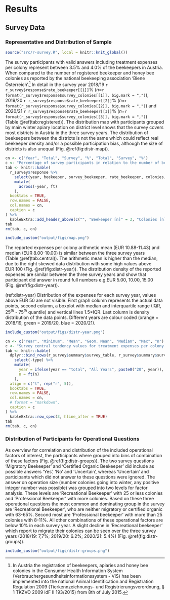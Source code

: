 # Results
## Survey Data
### Representative and Distribution of Sample

```r
source("src/r-survey.R", local = knitr::knit_global())
```

The survey participants with valid answers including treatment expenses per colony represent between 3.5% and 4.0% of the beekeepers in Austria. When compared to the number of registered beekeeper and honey bee colonies as reported by the national beekeeping association 'Biene Österreich'.[^r-vis] In detail in the survey year 2018/19 `r r_survey$response$rate_beekeeper[[1]]`% (*n*=`r format(r_survey$response$survey_colonies[[1]], big.mark = ",")`),  2019/20 `r r_survey$response$rate_beekeeper[[2]]`% (*n*=`r format(r_survey$response$survey_colonies[[2]], big.mark = ",")`) and 2020/21 `r r_survey$response$rate_beekeeper[[3]]`% (*n*=`r format(r_survey$response$survey_colonies[[3]], big.mark = ",")`) (Table&nbsp;\@ref(tab:registered)). The distribution map with participants grouped by main winter apiary location on district level shows that the survey covers most districts in Austria in the three survey years. The distribution of beekeepers between the districts is not the same which could reflect real beekeeper density and/or a possible participation bias, although the size of districts is also unequal (Fig.&nbsp;\@ref(fig:distr-map)).

[^r-vis]: In Austria the registration of beekeepers, apiaries and honey bee colonies in the Consumer Health Information System (Verbrauchergesundheitsinformationssystem - VIS) has been implemented into the national Animal Identification and Registration Regulation 2009 (Tierkennzeichnungs- und Registrierungsverordnung, § 1 TKZVO 2009 idF II 193/2015) from 8th of July 2015.

```r
cn <- c("Year", "Total", "Survey", "%", "Total", "Survey", "%")
c <- "Percentage of survey participants in relation to the number of beekeepers in Austria as reported by the national beekeeping association 'Biene Österreich'."
tab <- knitr::kable(
  r_survey$response %>%
    select(year, beekeeper, survey_beekeeper, rate_beekeeper, colonies, survey_colonies, rate_colonies) %>%
    mutate(
      across(-year, ft)
    ),
  booktabs = TRUE,
  row.names = FALSE,
  col.names = cn,
  caption = c
) %>%
  kableExtra::add_header_above(c("", "Beekeeper [n]" = 3, "Colonies [n]" = 3))
tab
rm(tab, c, cn)
```

```r
include_custom("output/figs/map.png")
```

The reported expenses per colony arithmetic mean (EUR&nbsp;10.88-11.43) and median (EUR&nbsp;8.00-10.00) is similar between the three survey years (Table&nbsp;\@ref(tab:central)). The arithmetic mean is higher than the median, due to the right skewed data distribution with some high values above EUR&nbsp;100 (Fig.&nbsp;\@ref(fig:distr-year)). The distribution density of the reported expenses are similar between the three survey years and show that participant did answer in round full numbers e.g.EUR&nbsp;5.00, 10.00, 15.00 (Fig.&nbsp;\@ref(fig:distr-year)).

(ref:distr-year) Distribution of the expenses for each survey year, values above EUR&nbsp;50 are not visible. First graph column represents the actual data points, second column, a boxplot with median and interquartile range (IQR, $25^{th}$ - $75^{th}$ quantile) and vertical lines 1.5*IQR. Last column is density distribution of the data points. Different years are colour coded (orange = 2018/19, green = 2019/20, blue = 2020/21).

```r
include_custom("output/figs/distr-year.png")
```

```r
cn <- c("Year", "Minimum", "Mean", "Geom. Mean", "Median", "Max", "n")
c <- "Survey central tendency values for treatment expenses per colony for all years and additionally over all years. Column 'Mean' is the arithmetic mean, the 'Geom. Mean' (geometrical mean) was added as alternative to reduce the effect of high outliers."
tab <- knitr::kable(
  dplyr::bind_rows(r_survey$summary$survey_table, r_survey$summary$survey_total) %>%
    select(-type) %>%
    mutate(
      year = ifelse(year == "total", "All Years", paste0("20", year)),
      n = ft(n)
    ),
  align = c("l", rep("r", 5)),
  booktabs = TRUE,
  row.names = FALSE,
  col.names = cn,
  # format = "markdown",
  caption = c
) %>%
  kableExtra::row_spec(3, hline_after = TRUE)
tab
rm(tab, c, cn)
```

### Distribution of Participants for Operational Questions {#operational-survey}

As overview for correlation and distribution of the included operational factors of interest, the participants where grouped into bins of combination of these factors (Fig.&nbsp;\@ref(fig:distr-groups)). The two survey questions 'Migratory Beekeeper' and 'Certified Organic Beekeeper' did include as possible answers 'Yes', 'No' and 'Uncertain', whereas 'Uncertain' and participants which did not answer to these questions were ignored. The answer on operation size (number colonies going into winter, any positive integer number was possible) was grouped into two levels for factor analysis. These levels are 'Recreational Beekeeper' with 25 or less colonies and 'Professional Beekeeper' with more colonies. Based on these three operational questions the most common and dominating group in the survey are 'Recreational Beekeeper', who are neither migratory or certified organic with 63-65%. Second most are 'Professional beekeeper' with more than 25 colonies with 8-11%. All other combinations of these operational factors are below 10% in each survey year. A slight decline in 'Recreational beekeeper' which report to migrate their colonies can be seen over the three survey years (2018/19: 7,7%; 2019/20: 6.2%; 2020/21: 5.4%) (Fig.&nbsp;\@ref(fig:distr-groups)).

```r
include_custom("output/figs/distr-groups.png")
```